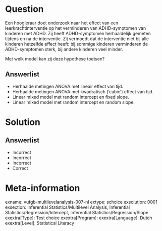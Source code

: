 Question
========

Een hoogleraar doet onderzoek naar het effect van een leerkrachtinterventie op het verminderen van ADHD-symptomen van kinderen met ADHD. Zij heeft ADHD-symptomen herhaaldelijk gemeten tijdens en na de interventie. Zij vermoedt dat de interventie niet bij alle kinderen hetzelfde effect heeft: bij sommige kinderen verminderen de ADHD-symptomen sterk, bij andere kinderen veel minder. 

Met welk model kan zij deze hypothese toetsen?
  
Answerlist
----------
* Herhaalde metingen ANOVA met lineair effect van tijd.
* Herhaalde metingen ANOVA met kwadratisch (‘cubic’) effect van tijd.
* Linear mixed model met random intercept en fixed slope.
* Linear mixed model met random intercept en random slope.

Solution
========

Answerlist
----------
* Incorrect
* Incorrect
* Incorrect
* Correct

Meta-information
================
exname: vufgb-multilevelanalysis-007-nl
extype: schoice
exsolution: 0001
exsection: Inferential Statistics/Multilevel Analysis, Inferential Statistics/Regression/Intercept, Inferential Statistics/Regression/Slope
exextra[Type]: Test choice
exextra[Program]: 
exextra[Language]: Dutch
exextra[Level]: Statistical Literacy
